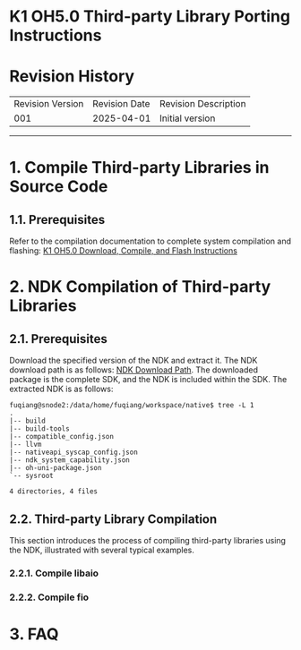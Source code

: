 # K1 OH5.0 Third-party Library Porting Instructions

# Revision History

<table>
<tbody>
<tr>
<td>Revision Version</td>
<td>Revision Date</td>
<td>Revision Description</td>
</tr>
<tr>
<td>001</td>
<td>2025-04-01</td>
<td>Initial version</td>
</tr>
</tbody>
</table>

---

# 1. Compile Third-party Libraries in Source Code

## 1.1. Prerequisites

Refer to the compilation documentation to complete system compilation and flashing: [K1 OH5.0 Download, Compile, and Flash Instructions](oh_build)

# 2. NDK Compilation of Third-party Libraries

## 2.1. Prerequisites

Download the specified version of the NDK and extract it. The NDK download path is as follows: [NDK Download Path](https://archive.spacemit.com/tools/openharmony/sdk/). The downloaded package is the complete SDK, and the NDK is included within the SDK. The extracted NDK is as follows:

```
fuqiang@snode2:/data/home/fuqiang/workspace/native$ tree -L 1
.
|-- build
|-- build-tools
|-- compatible_config.json
|-- llvm
|-- nativeapi_syscap_config.json
|-- ndk_system_capability.json
|-- oh-uni-package.json
`-- sysroot

4 directories, 4 files
```

## 2.2. Third-party Library Compilation

This section introduces the process of compiling third-party libraries using the NDK, illustrated with several typical examples.

### 2.2.1. Compile libaio

### 2.2.2. Compile fio

# 3. FAQ
